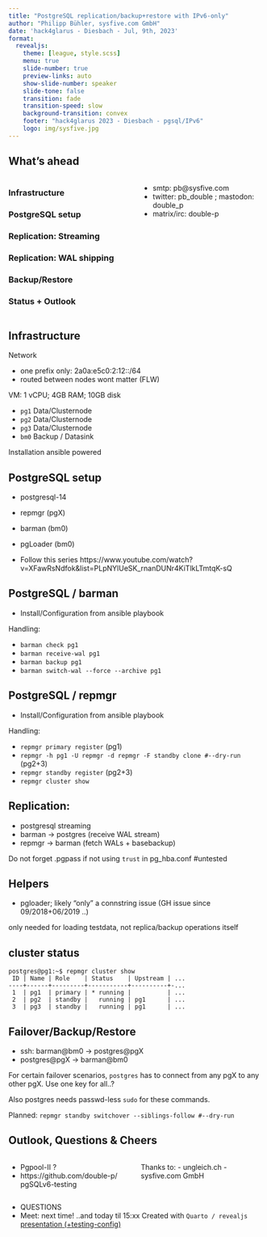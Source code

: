 ```yaml
---
title: "PostgreSQL replication/backup+restore with IPv6-only"
author: "Philipp Bühler, sysfive.com GmbH"
date: 'hack4glarus - Diesbach - Jul, 9th, 2023'
format:
  revealjs:
    theme: [league, style.scss]
    menu: true
    slide-number: true
    preview-links: auto
    show-slide-number: speaker
    slide-tone: false
    transition: fade
    transition-speed: slow
    background-transition: convex
    footer: "hack4glarus 2023 - Diesbach - pgsql/IPv6"
    logo: img/sysfive.jpg
---
```

## What's ahead

:::: {.columns}
::: {.column width="50%"}

### Infrastructure
### PostgreSQL setup
### Replication: Streaming
### Replication: WAL shipping
### Backup/Restore
### Status + Outlook
:::
::: {.column width="50%"}

- smtp: pb@sysfive.com
- twitter: pb_double  ; mastodon: double_p
- matrix/irc: double-p
:::
::::

<!-- Page -->
## Infrastructure
Network

  - one prefix only: 2a0a:e5c0:2:12::/64
  - routed between nodes wont matter (FLW)

VM: 1 vCPU; 4GB RAM; 10GB disk

  - `pg1` Data/Clusternode
  - `pg2` Data/Clusternode
  - `pg3` Data/Clusternode
  - `bm0` Backup / Datasink

Installation ansible powered

<!-- Page -->
## PostgreSQL setup

- postgresql-14
- repmgr (pgX)
- barman (bm0)
- pgLoader (bm0)

- Follow this series https://www.youtube.com/watch?v=XFawRsNdfok&list=PLpNYlUeSK_rnanDUNr4KiTlkLTmtqK-sQ

<!-- Page -->
## PostgreSQL / barman
- Install/Configuration from ansible playbook

Handling:

- `barman check pg1`
- `barman receive-wal pg1`
- `barman backup pg1`
- `barman switch-wal --force --archive pg1` 

<!-- Page -->
## PostgreSQL / repmgr
- Install/Configuration from ansible playbook

Handling:

- `repmgr primary register` (pg1)
- `repmgr -h pg1 -U repmgr -d repmgr -F standby clone #--dry-run` (pg2+3)
- `repmgr standby register` (pg2+3)
- `repmgr cluster show`

<!-- Page -->
## Replication:
::: {.callout-tip title="Working"}
- postgresql streaming
- barman -> postgres (receive WAL stream)
- repmgr -> barman (fetch WALs + basebackup)
:::

Do not forget .pgpass if not using `trust` in pg_hba.conf #untested


<!-- Page -->
## Helpers

:::{.callout-important title="Not orking"}
- pgloader; likely "only" a connstring issue (GH issue since 09/2018+06/2019 ..)

only needed for loading testdata, not replica/backup operations itself
:::


<!-- Page -->
## cluster status
```.python
postgres@pg1:~$ repmgr cluster show
 ID | Name | Role    | Status    | Upstream | ...
----+------+---------+-----------+----------+-...
 1  | pg1  | primary | * running |          | ...
 2  | pg2  | standby |   running | pg1      | ...
 3  | pg3  | standby |   running | pg1      | ...
```


<!-- Page -->
## Failover/Backup/Restore
::: {.callout-tip title="Working"}
- ssh: barman@bm0 -> postgres@pgX 
- postgres@pgX -> barman@bm0
:::
For certain failover scenarios, `postgres` has to connect from
any pgX to any other pgX. Use one key for all..?

Also postgres needs passwd-less `sudo` for these commands.

Planned:
`repmgr standby switchover --siblings-follow #--dry-run`

<!-- Page -->
## Outlook, Questions & Cheers
:::: {.columns}

::: {.column width="50%"}
- Pgpool-II ?
- https://github.com/double-p/ pgSQLv6-testing
:::

::: {.column width="50%"}
Thanks to:
- ungleich.ch
- sysfive.com GmbH
:::

::::

- QUESTIONS
- Meet: next time! ..and today til 15:xx
Created with `Quarto / revealjs`  
[presentation (+testing-config)](https://github.com/double-p/)

